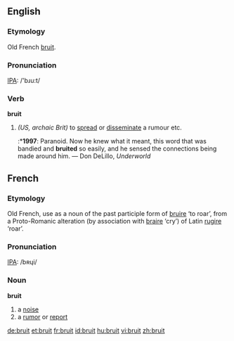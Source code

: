 ==English==
===Etymology===
Old French [[bruit#French|bruit]].

===Pronunciation===
[[IPA]]: /'bɹu:t/

===Verb===
'''bruit'''
# ''(US, archaic Brit)'' to [[spread]] or [[disseminate]] a rumour etc.
#:*'''1997''': Paranoid.  Now he knew what it meant, this word that was bandied and '''bruited''' so easily, and he sensed the connections being made around him. — Don DeLillo, ''Underworld''


==French==
===Etymology===
Old French, use as a noun of the past participle form of [[bruire]] ‘to roar’, from a Proto-Romanic alteration (by association with [[braire]] ‘cry’) of Latin [[rugire]] ‘roar’.

===Pronunciation===
[[IPA]]: /bʀɥi/

===Noun===
'''bruit''' {{m}}

#a [[noise]]
#a [[rumor]] or [[report]]

[[de:bruit]]
[[et:bruit]]
[[fr:bruit]]
[[id:bruit]]
[[hu:bruit]]
[[vi:bruit]]
[[zh:bruit]]